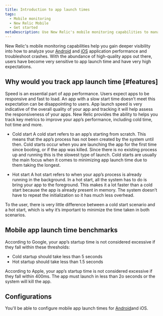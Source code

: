 ```yaml
---
title: Introduction to app launch times
tags:
  - Mobile monitoring
  - New Relic Mobile
  - Get started
metaDescription: Use New Relic's mobile monitoring capabilities to manage the performance of your iOS and Android apps and your customers' overall digital experience.
---
```


New Relic's mobile monitoring capabilities help you gain deeper visibility into how to analyze your [Android](/docs/mobile-monitoring/new-relic-mobile-android/get-started/introduction-new-relic-mobile-android) and [iOS](/docs/mobile-monitoring/new-relic-mobile-ios/get-started/introduction-new-relic-mobile-ios) application performance and troubleshoot crashes. With the abundance of high-quality apps out there, users have become very sensitive to app launch time and have very high expectations.

## Why would you track app launch time [#features]

Speed is an essential part of app performance. Users expect apps to be responsive and fast to load. An app with a slow start time doesn’t meet this expectation can be disappointing to users. App launch speed is very indicative of the overall quality of your app and tracking it will help assess the responsiveness of your apps. New Relic provides the ability to helps you track key metrics to improve your app’s performance, including cold time, hot time and more.

* Cold start
A cold start refers to an app’s starting from scratch. This means that the app’s process has not been created by the system until then. Cold starts occur when you are launching the app for the first time since booting, or if the app was killed. Since there is no existing process up and running this is the slowest type of launch. Cold starts are usually the main focus when it comes to minimizing app launch time due to them taking the longest.

* Hot start
A hot start refers to when your app’s process is already running in the background. In a hot start, all the system has to do is bring your app to the foreground. This makes it a lot faster than a cold start because the app is already present in memory. The system doesn’t have to repeat the initialization so it has much less overhead.

To the user, there is very little difference between a cold start scenario and a hot start, which is why it’s important to minimize the time taken in both scenarios.

## Mobile app launch time benchmarks
According to Google, your app’s startup time is not considered excessive if they fall within these thresholds:

* Cold startup should take less than 5 seconds
* Hot startup should take less than 1.5 seconds

According to Apple, your app’s startup time is not considered excessive if they fall within 400ms. The app must launch in less than 2o seconds or the system will kill the app.


## Configurations
You'll be able to configure mobile app launch times for [Android](docs/mobile-monitoring/new-relic-mobile-android/install-configure/configure-app-launch-time-android-apps)and iOS.
